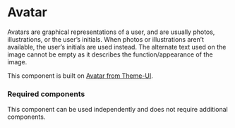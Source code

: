 <Meta title="Components/Avatar/Avatar" />

# Avatar

Avatars are graphical representations of a user, and are usually photos, illustrations, or the user’s initials. When photos or illustrations aren’t available, the user’s initials are used instead. 
The alternate text used on the image cannot be empty as it describes the function/appearance of the image.

This component is built on [Avatar from Theme-UI](https://theme-ui.com/components/avatar/).

### Required components

This component can be used independently and does not require additional components.